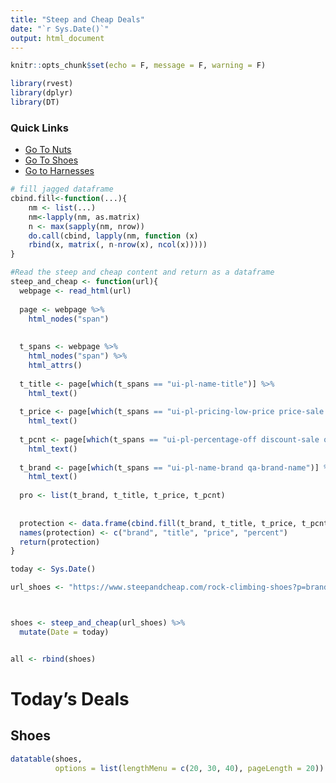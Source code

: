 ```yaml
---
title: "Steep and Cheap Deals"
date: "`r Sys.Date()`"
output: html_document
---
```


```r
knitr::opts_chunk$set(echo = F, message = F, warning = F)
```

```r
library(rvest)
library(dplyr)
library(DT)
```

### Quick Links

+ [Go To Nuts](https://www.steepandcheap.com/passive-protection?pagesize=80)
+ [Go To Shoes](https://www.steepandcheap.com/rock-climbing-shoes?p=brand%3ALa%5C+Sportiva%7Cbrand%3AButora&nf=1&pagesize=80)
+ [Go to Harnesses](https://www.steepandcheap.com/climbing-harnesses?pagesize=80)

```r
# fill jagged dataframe
cbind.fill<-function(...){
    nm <- list(...) 
    nm<-lapply(nm, as.matrix)
    n <- max(sapply(nm, nrow)) 
    do.call(cbind, lapply(nm, function (x) 
    rbind(x, matrix(, n-nrow(x), ncol(x))))) 
}

#Read the steep and cheap content and return as a dataframe
steep_and_cheap <- function(url){
  webpage <- read_html(url)
  
  page <- webpage %>%
    html_nodes("span")
  
  
  t_spans <- webpage %>%
    html_nodes("span") %>% 
    html_attrs()
  
  t_title <- page[which(t_spans == "ui-pl-name-title")] %>% 
    html_text()
  
  t_price <- page[which(t_spans == "ui-pl-pricing-low-price price-sale js-item-price-low qa-item-price-low")] %>% 
    html_text()
  
  t_pcnt <- page[which(t_spans == "ui-pl-percentage-off discount-sale qa-item-discount")] %>% 
    html_text()
  
  t_brand <- page[which(t_spans == "ui-pl-name-brand qa-brand-name")] %>% 
    html_text()
  
  pro <- list(t_brand, t_title, t_price, t_pcnt)
  
  
  protection <- data.frame(cbind.fill(t_brand, t_title, t_price, t_pcnt))
  names(protection) <- c("brand", "title", "price", "percent")
  return(protection)
}

```

```r
today <- Sys.Date()
```


```r
url_shoes <- "https://www.steepandcheap.com/rock-climbing-shoes?p=brand%3ALa%5C+Sportiva%7Cbrand%3AButora&nf=1&pagesize=80"



shoes <- steep_and_cheap(url_shoes) %>% 
  mutate(Date = today)


all <- rbind(shoes)


```

# Today's Deals {.tabset .tabset-fade}

## Shoes

```r
datatable(shoes, 
          options = list(lengthMenu = c(20, 30, 40), pageLength = 20))
```





